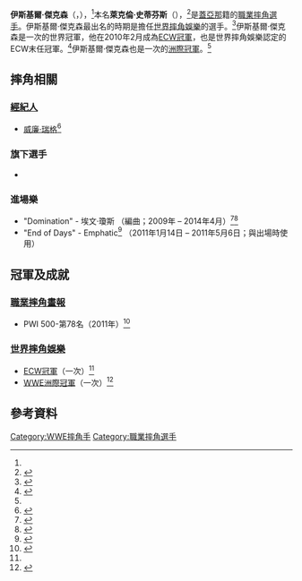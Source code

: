 {{Infobox Pro Wrestler
| name = 伊斯基爾·傑克森
| image = Ezekiel Jackson Tribute to the Troops 2010.jpg
| img_capt = 伊斯基爾·傑克森（2010年）
| names = Big Ryck Hytz<ref name="OWOW"/><br />Ezekiel<ref name="OWOW"/><br />Ezekiel Jackson<ref name="OWOW"/><br />Ricky Atlas<ref name="OWOW"/><br />'''Rycklon'''<ref name="OWOW"/><br />Rycklon Stephens<ref name="OWOW"/><br>Big Zeke
| birthname = 萊克倫·史蒂芬斯
| nickname = 
| height = {{height|ft=6|in=3}}<ref name="wwebio"/>
| weight = {{convert|280|lb|kg|abbr=on}}<ref name="wwebio"/>
| birth_date = {{birth date and age|1978|4|22}}<ref name="OWOW"/>
| birth_place = {{GUY}}[[上德梅拉拉-伯比斯區|上德梅拉拉-伯比斯區]][[林登_(蓋亞那)|林登]]<ref name="wwebio"/><ref name="Gaming Ring">{{cite web|url=http://gamingring.com/news/?p=6687|title=Ezekiel Jackson Interview WWE Smackdown vs RAW 2010 (video)|date=2009-08-31|last=Shane|first=Charles|accessdate=2009-10-17|publisher=Gaming Ring|deadurl=yes|archiveurl=https://web.archive.org/web/20090904211934/http://gamingring.com/news/?p=6687|archivedate=2009-09-04}}</ref>
| resides = 
| billed = {{GUY}}<ref name="wwebio"/>
| trainer = {{link-en|殺人犯 (摔角手)|Homicide (wrestler)|殺人犯}}<ref name="OWOW"/><br />{{link-en|湯姆·普里查德|Tom Prichard}}<ref name="OWOW"/><br />{{link-en|史蒂夫·凱令|Steve Keirn}}<ref name="OWOW"/>
| debut = 2007年
| retired = 
| spouse = 
}}

'''伊斯基爾·傑克森'''（{{lang-en|'''Ezekiel Jackson'''}}，{{bd|1978年|4月22日}}），<ref name="OWOW"/>本名'''萊克倫·史蒂芬斯'''（{{lang-en|'''Rycklon Stephens'''}}），<ref name="OWOW">{{cite web|url=http://www.onlineworldofwrestling.com/profiles/e/ezekiel-jackson.html|title=Ezekiel Jackson profile|accessdate=2008-07-24|publisher=Online World of Wrestling|archive-date=2011-10-26|archive-url=https://web.archive.org/web/20111026192118/http://www.onlineworldofwrestling.com/profiles/e/ezekiel-jackson.html|dead-url=no}}</ref>是[[蓋亞那|蓋亞那]]籍的[[職業摔角|職業摔角]][[選手|選手]]。伊斯基爾·傑克森最出名的時期是擔任[[世界摔角娛樂|世界摔角娛樂]]的選手。<ref name="wwebio">{{cite web|url=http://www.wwe.com/superstars/ezekieljackson|title=Ezekiel Jackson Bio|accessdate=2010-12-18|publisher=[[World_Wrestling_Entertainment|World Wrestling Entertainment]]|archive-date=2021-02-12|archive-url=https://web.archive.org/web/20210212015419/https://www.wwe.com/superstars/ezekieljackson|dead-url=no}}</ref>伊斯基爾·傑克森是一次的世界冠軍，他在2010年2月成為[[ECW冠軍|ECW冠軍]]，也是世界摔角娛樂認定的ECW末任冠軍。<ref name="ECWtitle">{{cite web|url=http://www.wwe.com/shows/ecw/history/ecwchampionship/13528698|title=Ezekiel Jackson's first ECW Championship reign|date=2010-02-16|accessdate=2010-02-17|publisher=[[World_Wrestling_Entertainment|World Wrestling Entertainment]]|quote=the last ECW Champion|archive-date=2016-03-03|archive-url=https://web.archive.org/web/20160303172725/http://www.wwe.com/shows/ecw/history/ecwchampionship/13528698|dead-url=no}}</ref>伊斯基爾·傑克森也是一次的[[WWE洲際冠軍|洲際冠軍]]。<ref name="WWEIC1"/>

==摔角相關==
===[[經紀人|經紀人]]===
*[[威廉·瑞格|威廉·瑞格]]<ref name="RR2010">{{cite web|url=http://slam.canoe.ca/Slam/Wrestling/2010/02/01/12692126.html|title=The 2010 Royal Rumble is Rated R in Atlanta|date=2010-02-01|last=Plummer|first=Dale|author2=Tylwalk, Nick|accessdate=2010-02-01|work=Slam! Sports|publisher={{link-en|Canoe.ca|Canadian Online Explorer}}|archive-date=2014-11-29|archive-url=https://web.archive.org/web/20141129050013/http://slam.canoe.ca/Slam/Wrestling/2010/02/01/12692126.html|dead-url=no}}</ref>
===旗下選手===
*{{link-en|布萊恩·肯德瑞克|Brian Kendrick}}
===進場樂===
*"Domination" - 埃文·瓊斯 （{{link-en|吉姆·約翰斯頓|Jim Johnston}}編曲；2009年 – 2014年4月）<ref>{{cite web|url=http://repertoire.bmi.com/title.asp?blnWriter=True&blnPublisher=True&blnArtist=True&page=1&keyid=10700984&ShowNbr=0&ShowSeqNbr=0&querytype=WorkID|title=Domination (Legal Title)|accessdate=2010-01-15|publisher=[[廣播音樂公司|Broadcast Music Incorporated]]|deadurl=yes|archiveurl=https://www.webcitation.org/66fwD6Ieo?url=http://repertoire.bmi.com/title.asp?blnWriter=True|archivedate=2012-04-04}}</ref><ref>{{cite web|url=http://www.amazon.com/WWE-Music-New-Amazon-Exclusive/dp/B0035DH9GC|title=WWE The Music – A New Day, Volume 10 (Amazon MP3 Exclusive)|accessdate=2010-01-29|publisher=[[Amazon.com|Amazon.com]]|archive-date=2012-01-02|archive-url=https://web.archive.org/web/20120102061055/http://www.amazon.com/WWE-Music-New-Amazon-Exclusive/dp/B0035DH9GC|dead-url=no}}</ref>
*"End of Days" - Emphatic<ref>{{cite web|url=http://www.facebook.com/pages/Emphatic/188887274423|title=The Corre's theme music|accessdate=2014-07-20|archive-date=2019-02-22|archive-url=https://web.archive.org/web/20190222164205/https://www.facebook.com/pages/Emphatic/188887274423|dead-url=no}}</ref> （2011年1月14日 – 2011年5月6日；與{{link-en|The Corre|The Corre}}出場時使用）

==冠軍及成就==
===[[職業摔角畫報|職業摔角畫報]]===
*PWI 500-第78名（2011年）<ref>{{cite web|url=http://prowrestlingillustrated.blogspot.com/2011/08/pwi-500-1-100.html|title="PWI 500": 1–100|date=9 August 2011|accessdate=9 August 2011|work=[[職業摔角畫報|職業摔角畫報]]|archive-date=2017-08-10|archive-url=https://web.archive.org/web/20170810052238/http://prowrestlingillustrated.blogspot.com/2011/08/pwi-500-1-100.html|dead-url=no}}</ref>
===[[世界摔角娛樂|世界摔角娛樂]]===
*[[ECW冠軍|ECW冠軍]]（一次）<ref name="ECWtitle"/>
*[[WWE洲際冠軍|WWE洲際冠軍]]（一次）<ref name="WWEIC1">{{cite web|url=http://www.wwe.com/classics/titlehistory/intercontinental/25021591|title=Ezekiel Jackson's first Intercontinental Championship reign|accessdate=December 20, 2011|publisher=[[WWE|WWE]]|archive-date=2015-09-05|archive-url=https://web.archive.org/web/20150905192502/http://www.wwe.com/classics/titlehistory/intercontinental/25021591|dead-url=no}}</ref>

==參考資料==
{{References}}
{{WWE洲际冠军}}
{{DEFAULTSORT:Jackson, Ezekiel}}
[[Category:WWE摔角手|Category:WWE摔角手]]
[[Category:職業摔角選手|Category:職業摔角選手]]